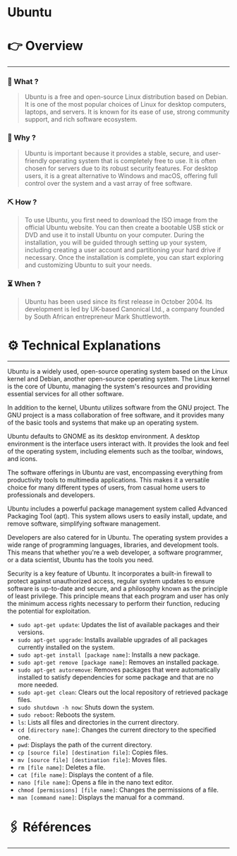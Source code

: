 # Ubuntu


# 👉 Overview

---

### 👀 What ?

> Ubuntu is a free and open-source Linux distribution based on Debian. It is one of the most popular choices of Linux for desktop computers, laptops, and servers. It is known for its ease of use, strong community support, and rich software ecosystem.
> 

### 🧐 Why ?

> Ubuntu is important because it provides a stable, secure, and user-friendly operating system that is completely free to use. It is often chosen for servers due to its robust security features. For desktop users, it is a great alternative to Windows and macOS, offering full control over the system and a vast array of free software.
> 

### ⛏️ How ?

> To use Ubuntu, you first need to download the ISO image from the official Ubuntu website. You can then create a bootable USB stick or DVD and use it to install Ubuntu on your computer. During the installation, you will be guided through setting up your system, including creating a user account and partitioning your hard drive if necessary. Once the installation is complete, you can start exploring and customizing Ubuntu to suit your needs.
> 

### ⏳ When ?

> Ubuntu has been used since its first release in October 2004. Its development is led by UK-based Canonical Ltd., a company founded by South African entrepreneur Mark Shuttleworth.
> 

# ⚙️ Technical Explanations

---

Ubuntu is a widely used, open-source operating system based on the Linux kernel and Debian, another open-source operating system. The Linux kernel is the core of Ubuntu, managing the system's resources and providing essential services for all other software.

In addition to the kernel, Ubuntu utilizes software from the GNU project. The GNU project is a mass collaboration of free software, and it provides many of the basic tools and systems that make up an operating system.

Ubuntu defaults to GNOME as its desktop environment. A desktop environment is the interface users interact with. It provides the look and feel of the operating system, including elements such as the toolbar, windows, and icons.

The software offerings in Ubuntu are vast, encompassing everything from productivity tools to multimedia applications. This makes it a versatile choice for many different types of users, from casual home users to professionals and developers.

Ubuntu includes a powerful package management system called Advanced Packaging Tool (apt). This system allows users to easily install, update, and remove software, simplifying software management.

Developers are also catered for in Ubuntu. The operating system provides a wide range of programming languages, libraries, and development tools. This means that whether you're a web developer, a software programmer, or a data scientist, Ubuntu has the tools you need.

Security is a key feature of Ubuntu. It incorporates a built-in firewall to protect against unauthorized access, regular system updates to ensure software is up-to-date and secure, and a philosophy known as the principle of least privilege. This principle means that each program and user has only the minimum access rights necessary to perform their function, reducing the potential for exploitation.

- `sudo apt-get update`: Updates the list of available packages and their versions.
- `sudo apt-get upgrade`: Installs available upgrades of all packages currently installed on the system.
- `sudo apt-get install [package name]`: Installs a new package.
- `sudo apt-get remove [package name]`: Removes an installed package.
- `sudo apt-get autoremove`: Removes packages that were automatically installed to satisfy dependencies for some package and that are no more needed.
- `sudo apt-get clean`: Clears out the local repository of retrieved package files.
- `sudo shutdown -h now`: Shuts down the system.
- `sudo reboot`: Reboots the system.
- `ls`: Lists all files and directories in the current directory.
- `cd [directory name]`: Changes the current directory to the specified one.
- `pwd`: Displays the path of the current directory.
- `cp [source file] [destination file]`: Copies files.
- `mv [source file] [destination file]`: Moves files.
- `rm [file name]`: Deletes a file.
- `cat [file name]`: Displays the content of a file.
- `nano [file name]`: Opens a file in the nano text editor.
- `chmod [permissions] [file name]`: Changes the permissions of a file.
- `man [command name]`: Displays the manual for a command.

# 🖇️ Références

---